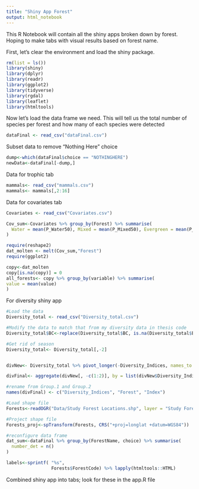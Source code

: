 ```yaml
---
title: "Shiny App Forest"
output: html_notebook
---
```



This R Notebook will contain all the shiny apps broken down by forest. Hoping to make tabs with visual results based on forest name.


First, let's clear the environment and load the shiny package.
```r
rm(list = ls())
library(shiny)
library(dplyr)
library(readr)
library(ggplot2)
library(tidyverse)
library(rgdal)
library(leaflet)
library(htmltools)
```

Now let's load the data frame we need. This will tell us the total number of species per forest and how many of each species were detected
```r
dataFinal <- read_csv("dataFinal.csv")
```

Subset data to remove "Nothing Here" choice
```r
dump<-which(dataFinal$choice == "NOTHINGHERE")
newData<-dataFinal[-dump,]
```


Data for trophic tab
```r
mammals<- read_csv("mammals.csv")
mammals<- mammals[,2:16]
```



Data for covariates tab
```r
Covariates <- read_csv("Covariates.csv")

Cov_sum<-Covariates %>% group_by(Forest) %>% summarise(
  Water = mean(P_Water50), Mixed = mean(P_Mixed50), Evergreen = mean(P_Evergreen50), Deciduous = mean(P_Deciduous50), Development = mean(P_Development50), Agriculture = mean(P_Agriculture50), Barren = mean(P_Barren50), Shrub = mean(P_Shrub50), Wetland = mean(P_Wetland50), Herbaceous = mean(P_Herb50)
)

require(reshape2)
dat_molten <- melt(Cov_sum,"Forest")
require(ggplot2)

copy<-dat_molten
copy[is.na(copy)] = 0
all_forests<- copy %>% group_by(variable) %>% summarise(
value = mean(value)
)


```

For diversity shiny app
```r
#Load the data
Diversity_total <- read_csv("Diversity_total.csv")

#Modify the data to match that from my diversity data in thesis code
Diversity_total$BC<-replace(Diversity_total$BC, is.na(Diversity_total$BC), 0)

#Get rid of season
Diversity_total<- Diversity_total[,-2]


divNew<- Diversity_total %>% pivot_longer(-Diversity_Indices, names_to = "Forest", values_to = "index")

divFinal<- aggregate(divNew[, -c(1:2)], by = list(divNew$Diversity_Indices, divNew$Forest), FUN = mean)

#rename from Group.1 and Group.2 
names(divFinal) <- c("Diversity_Indices", "Forest", "Index")

```

```r
#Load shape file 
Forests<-readOGR("Data/Study Forest Locations.shp", layer = "Study Forest Locations")

#Project shape file
Forests_proj<-spTransform(Forests, CRS("+proj=longlat +datum=WGS84"))

#reconfigure data frame
dat_sum<-dataFinal %>% group_by(ForestName, choice) %>% summarise(
  number_det = n()
)

labels<-sprintf( "%s", 
                 Forests$ForestCode) %>% lapply(htmltools::HTML)
```

Combined shiny app into tabs; look for these in the app.R file


